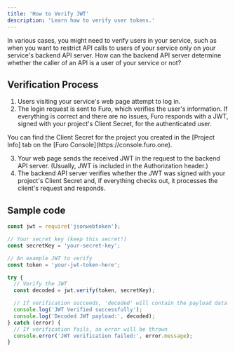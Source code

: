 ```yaml
---
title: 'How to Verify JWT'
description: 'Learn how to verify user tokens.'
---
```


In various cases, you might need to verify users in your service, such as when you want to restrict API calls to users of your service only on your service's backend API server. How can the backend API server determine whether the caller of an API is a user of your service or not?

## Verification Process

1. Users visiting your service's web page attempt to log in.
2. The login request is sent to Furo, which verifies the user's information. If everything is correct and there are no issues, Furo responds with a JWT, signed with your project's Client Secret, for the authenticated user.

<Info>
  You can find the Client Secret for the project you created in the [Project
  Info] tab on the [Furo Console](https://console.furo.one).
</Info>

3. Your web page sends the received JWT in the request to the backend API server. (Usually, JWT is included in the Authorization header.)
4. The backend API server verifies whether the JWT was signed with your project's Client Secret and, if everything checks out, it processes the client's request and responds.

## Sample code

```js
const jwt = require('jsonwebtoken');

// Your secret key (keep this secret!)
const secretKey = 'your-secret-key';

// An example JWT to verify
const token = 'your-jwt-token-here';

try {
  // Verify the JWT
  const decoded = jwt.verify(token, secretKey);

  // If verification succeeds, 'decoded' will contain the payload data
  console.log('JWT Verified successfully');
  console.log('Decoded JWT payload:', decoded);
} catch (error) {
  // If verification fails, an error will be thrown
  console.error('JWT verification failed:', error.message);
}
```

